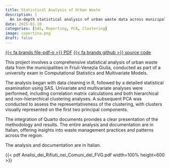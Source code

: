 ```yaml
---
title: Statistical Analysis of Urban Waste
description: |
  An in-depth statistical analysis of urban waste data across municipalities in Friuli-Venezia Giulia for a university exam project.
date: 2025-01-10
categories: [SAS, Reporting, PCA, Clustering]
image: copertina.png
draft: false
---
```


[{{< fa brands file-pdf-o >}} PDF](Analisi_dei_Rifiuti_nei_Comuni_del_FVG.pdf){.btn target="_blank"} [{{< fa brands github >}} source code](https://github.com/erikdeluca/Analisi-dei-Rifiuti-nel-FVG){.btn target="_blank"}

<!-- ![](copertina.png){width = 50%} -->

This project involves a comprehensive statistical analysis of urban waste data from the municipalities in Friuli-Venezia Giulia, conducted as part of a university exam in Computational Statistics and Multivariate Models.

The analysis began with data cleaning in R, followed by a detailed statistical examination using SAS. Univariate and multivariate analyses were performed, including correlation matrix calculations and both hierarchical and non-hierarchical clustering analyses. A subsequent PCA was conducted to assess the representativeness of the clustering, with clusters visually represented on the first two principal components.

The integration of Quarto documents provides a clear presentation of the methodology and results. The entire analysis and documentation are in Italian, offering insights into waste management practices and patterns across the region.

::: callout-note
The analysis and documentation are in Italian.
:::

{{< pdf Analisi_dei_Rifiuti_nei_Comuni_del_FVG.pdf width=100% height=600 >}}
